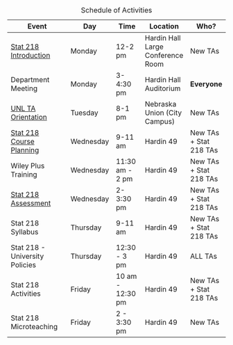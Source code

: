 | Event                                                                       | Day       | Time             | Location                          | Who?                   |
|--------------------------|------------|------------|------------|------------|
| [Stat 218 Introduction](01-introduction.html)                               | Monday    | 12-2 pm          | Hardin Hall Large Conference Room | New TAs                |
| Department Meeting                                                          | Monday    | 3-4:30 pm        | Hardin Hall Auditorium            | **Everyone**           |
| [UNL TA Orientation](https://events.unl.edu/gradstudies/2022/08/16/165120/) | Tuesday   | 8-1 pm           | Nebraska Union (City Campus)      | New TAs                |
| [Stat 218 Course Planning](02-course-planning.html)                         | Wednesday | 9-11 am          | Hardin 49                         | New TAs + Stat 218 TAs |
| Wiley Plus Training                                                         | Wednesday | 11:30 am - 2 pm  | Hardin 49                         | New TAs + Stat 218 TAs |
| [Stat 218 Assessment](03-assessment.html)                                   | Wednesday | 2-3:30 pm        | Hardin 49                         | New TAs + Stat 218 TAs |
| Stat 218 Syllabus                                                           | Thursday  | 9-11 am          | Hardin 49                         | New TAs + Stat 218 TAs |
| Stat 218 - University Policies                                              | Thursday  | 12:30 - 3 pm     | Hardin 49                         | ALL TAs                |
| Stat 218 Activities                                                         | Friday    | 10 am - 12:30 pm | Hardin 49                         | New TAs + Stat 218 TAs |
| Stat 218 Microteaching                                                      | Friday    | 2 - 3:30 pm      | Hardin 49                         | New TAs                |

: Schedule of Activities
